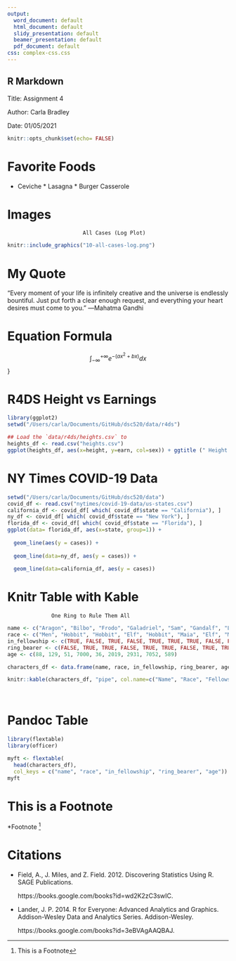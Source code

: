 ---
output:
  word_document: default
  html_document: default
  slidy_presentation: default
  beamer_presentation: default
  pdf_document: default
css: complex-css.css
---
## R Markdown

Title: Assignment 4

Author:  Carla Bradley

Date:    01/05/2021


```{r include = FALSE}
knitr::opts_chunk$set(echo= FALSE)
```

# Favorite Foods

* Ceviche            * Lasagna              * Burger Casserole


# Images

                            All Cases (Log Plot)

```{r}
knitr::include_graphics("10-all-cases-log.png")

```




# My  Quote

“Every moment of your life is infinitely creative and the universe is endlessly bountiful. Just put forth a clear enough request, and everything your heart desires must come to you.” ―Mahatma Gandhi


# Equation Formula 
$$ \int_{-\infty}^{+\infty} e^{-(ax^2+bx)}dx $$}









# R4DS Height vs Earnings


```{r }
library(ggplot2)
setwd("/Users/carla/Documents/GitHub/dsc520/data/r4ds")

## Load the `data/r4ds/heights.csv` to
heights_df <- read.csv("heights.csv")
ggplot(heights_df, aes(x=height, y=earn, col=sex)) + ggtitle (" Height vs. Earnings") + xlab("height") + ylab("Earnings") + geom_point() 

```




# NY Times COVID-19 Data 



```{r covid_df}
setwd("/Users/carla/Documents/GitHub/dsc520/data")
covid_df <- read.csv("nytimes/covid-19-data/us-states.csv")
california_df <- covid_df[ which( covid_df$state == "California"), ]
ny_df <- covid_df[ which( covid_df$state == "New York"), ]
florida_df <- covid_df[ which( covid_df$state == "Florida"), ]
ggplot(data= florida_df, aes(x=state, group=1)) +
  
  geom_line(aes(y = cases)) +
  
  geom_line(data=ny_df, aes(y = cases)) +
  
  geom_line(data=california_df, aes(y = cases))


```







# Knitr Table with Kable
                  One Ring to Rule Them All
```{r}
name <- c("Aragon", "Bilbo", "Frodo", "Galadriel", "Sam", "Gandalf", "Legolas", "Sauron", "Gollum")
race <- c("Men", "Hobbit", "Hobbit", "Elf", "Hobbit", "Maia", "Elf", "Maia", "Hobbit")
in_fellowship <- c(TRUE, FALSE, TRUE, FALSE, TRUE, TRUE, TRUE, FALSE, FALSE)
ring_bearer <- c(FALSE, TRUE, TRUE, FALSE, TRUE, TRUE, FALSE, TRUE, TRUE)
age <- c(88, 129, 51, 7000, 36, 2019, 2931, 7052, 589)

characters_df <- data.frame(name, race, in_fellowship, ring_bearer, age)

knitr::kable(characters_df, "pipe", col.name=c("Name", "Race", "Fellowship", "Ring bearer", "Age"), align=c("l", "c", "c"))

                                            

```




# Pandoc Table
```{r}
library(flextable)
library(officer)

myft <- flextable(
  head(characters_df), 
  col_keys = c("name", "race", "in_fellowship", "ring_bearer", "age"))
myft

```


# This is a Footnote

*Footnote ^[This is a Footnote]








# Citations


* Field, A., J. Miles, and Z. Field. 2012. Discovering Statistics Using R. SAGE Publications.

  https://books.google.com/books?id=wd2K2zC3swIC.
 
* Lander, J. P. 2014. R for Everyone: Advanced Analytics and Graphics. Addison-Wesley Data and Analytics Series. Addison-Wesley.

  https://books.google.com/books?id=3eBVAgAAQBAJ.







